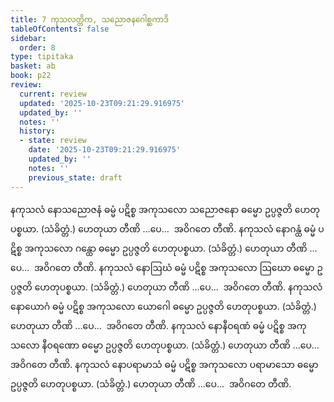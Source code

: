 ```yaml
---
title: 7 ကုသလတ္တိက, သညောဇနဂေါစ္ဆကာဒိ
tableOfContents: false
sidebar:
  order: 8
type: tipitaka
basket: ab
book: p22
review:
  current: review
  updated: '2025-10-23T09:21:29.916975'
  updated_by: ''
  notes: ''
  history:
  - state: review
    date: '2025-10-23T09:21:29.916975'
    updated_by: ''
    notes: ''
    previous_state: draft
---
```



<ReviewStatus review={frontmatter.review} showDetails={true} />

<HypothesisAnnotation frontmatter={frontmatter} />

<DynamicBreadcrumb />

<Division number="22" book="p22" e="ch" v="40" p="382">

<Paragraph number="53" book="p22">
နကုသလံ နောသညောဇနံ ဓမ္မံ ပဋိစ္စ အကုသလော သညောဇနော ဓမ္မော ဥပ္ပဇ္ဇတိ ဟေတုပစ္စယာ. (သံခိတ္တံ.)
</Paragraph>

<Paragraph number="54" book="p22">
ဟေတုယာ တီဏိ …ပေ…  အဝိဂတေ တီဏိ.
</Paragraph>

</Division>
<Division number="23" book="p22" e="ch" v="40" p="382">

<Paragraph number="55" book="p22">
နကုသလံ နောဂန္ထံ ဓမ္မံ ပဋိစ္စ အကုသလော ဂန္ထော ဓမ္မော ဥပ္ပဇ္ဇတိ ဟေတုပစ္စယာ. (သံခိတ္တံ.)
</Paragraph>

<Paragraph number="56" book="p22">
ဟေတုယာ တီဏိ …ပေ…  အဝိဂတေ တီဏိ.
</Paragraph>

</Division>
<Division number="24" book="p22" e="ch" v="40" p="382">

<Paragraph number="57" book="p22">
နကုသလံ နောဩဃံ ဓမ္မံ ပဋိစ္စ အကုသလော ဩဃော ဓမ္မော ဥပ္ပဇ္ဇတိ ဟေတုပစ္စယာ. (သံခိတ္တံ.)
</Paragraph>

<Paragraph number="58" book="p22">
ဟေတုယာ တီဏိ …ပေ…  အဝိဂတေ တီဏိ.
</Paragraph>

</Division>
<Division number="25" book="p22" e="ch" v="40" p="382">

<Paragraph number="59" book="p22">
နကုသလံ နောယောဂံ ဓမ္မံ ပဋိစ္စ အကုသလော ယောဂေါ ဓမ္မော ဥပ္ပဇ္ဇတိ ဟေတုပစ္စယာ. (သံခိတ္တံ.)
</Paragraph>

<Paragraph number="60" book="p22">
ဟေတုယာ တီဏိ …ပေ…  အဝိဂတေ တီဏိ.
</Paragraph>

</Division>
<Division number="26" book="p22" e="ch" v="40" p="382">

<Paragraph number="61" book="p22">
နကုသလံ နောနီဝရဏံ ဓမ္မံ ပဋိစ္စ အကုသလော နီဝရဏော ဓမ္မော ဥပ္ပဇ္ဇတိ ဟေတုပစ္စယာ. (သံခိတ္တံ.)
</Paragraph>

<Paragraph number="62" book="p22">
ဟေတုယာ တီဏိ …ပေ…  အဝိဂတေ တီဏိ.
</Paragraph>

</Division>
<Division number="27" book="p22" e="ch" v="40" p="383">

<Paragraph number="63" book="p22">
နကုသလံ နောပရာမာသံ ဓမ္မံ ပဋိစ္စ အကုသလော ပရာမာသော ဓမ္မော ဥပ္ပဇ္ဇတိ ဟေတုပစ္စယာ. (သံခိတ္တံ.)
</Paragraph>

<Paragraph number="64" book="p22">
ဟေတုယာ တီဏိ …ပေ…  အဝိဂတေ တီဏိ.
</Paragraph>
</Division>